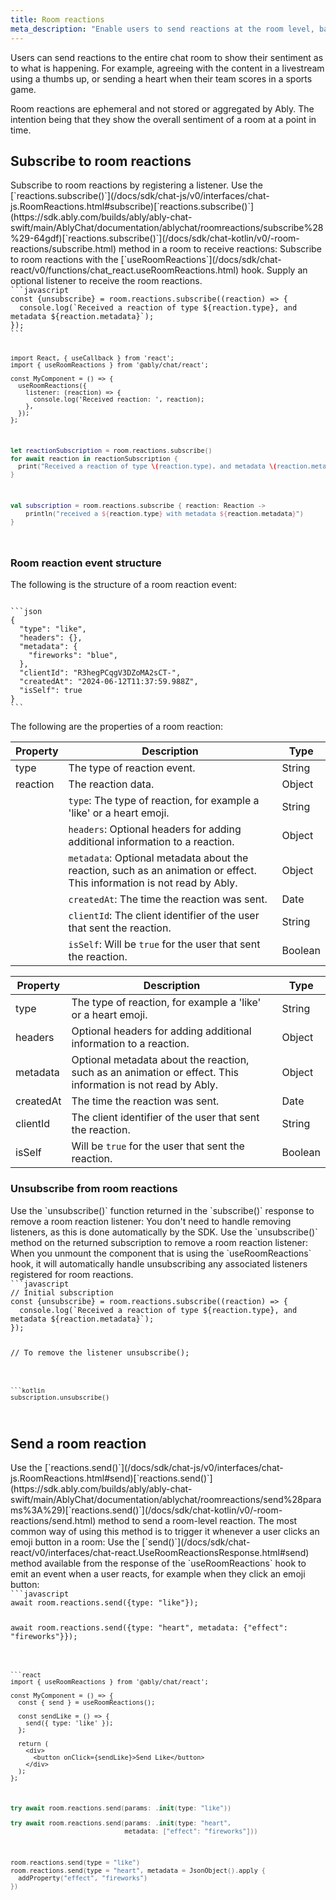 ```yaml
---
title: Room reactions
meta_description: "Enable users to send reactions at the room level, based on what is happening in your application, such as a goal being scored in your livestream."
---
```


Users can send reactions to the entire chat room to show their sentiment as to what is happening. For example, agreeing with the content in a livestream using a thumbs up, or sending a heart when their team scores in a sports game.

Room reactions are ephemeral and not stored or aggregated by Ably. The intention being that they show the overall sentiment of a room at a point in time.

## Subscribe to room reactions <a id="subscribe"/>

<If lang="javascript,swift,kotlin">
Subscribe to room reactions by registering a listener. Use the <If lang="javascript">[`reactions.subscribe()`](/docs/sdk/chat-js/v0/interfaces/chat-js.RoomReactions.html#subscribe)</If><If lang="swift">[`reactions.subscribe()`](https://sdk.ably.com/builds/ably/ably-chat-swift/main/AblyChat/documentation/ablychat/roomreactions/subscribe%28%29-64gdf)</If><If lang="kotlin">[`reactions.subscribe()`](/docs/sdk/chat-kotlin/v0/-room-reactions/subscribe.html)</If> method in a room to receive reactions:
</If>

<If lang="react">
Subscribe to room reactions with the [`useRoomReactions`](/docs/sdk/chat-react/v0/functions/chat_react.useRoomReactions.html) hook. Supply an optional listener to receive the room reactions.
</If>

<Code>
```javascript
const {unsubscribe} = room.reactions.subscribe((reaction) => {
  console.log(`Received a reaction of type ${reaction.type}, and metadata ${reaction.metadata}`);
});
```

```react
import React, { useCallback } from 'react';
import { useRoomReactions } from '@ably/chat/react';

const MyComponent = () => {
  useRoomReactions({
    listener: (reaction) => {
      console.log('Received reaction: ', reaction);
    },
  });
};
```

```swift
let reactionSubscription = room.reactions.subscribe()
for await reaction in reactionSubscription {
  print("Received a reaction of type \(reaction.type), and metadata \(reaction.metadata)")
}
```

```kotlin
val subscription = room.reactions.subscribe { reaction: Reaction ->
    println("received a ${reaction.type} with metadata ${reaction.metadata}")
}
```
</Code>

### Room reaction event structure <a id="structure"/>

The following is the structure of a room reaction event:

<Code>
```json
{
  "type": "like",
  "headers": {},
  "metadata": {
    "fireworks": "blue",
  },
  "clientId": "R3hegPCqgV3DZoMA2sCT-",
  "createdAt": "2024-06-12T11:37:59.988Z",
  "isSelf": true
}
```
</Code>

The following are the properties of a room reaction:

<If lang="javascript,react">

| Property | Description | Type |
| -------- | ----------- | ---- |
| type | The type of reaction event. | String |
| reaction | The reaction data. | Object |
| | `type`: The type of reaction, for example a 'like' or a heart emoji. | String |
| | `headers`: Optional headers for adding additional information to a reaction. | Object |
| | `metadata`: Optional metadata about the reaction, such as an animation or effect. This information is not read by Ably. | Object |
| | `createdAt`: The time the reaction was sent. | Date |
| | `clientId`: The client identifier of the user that sent the reaction. | String |
| | `isSelf`: Will be `true` for the user that sent the reaction. | Boolean |

</If>

<If lang="kotlin,swift">

| Property | Description | Type |
| -------- | ----------- | ---- |
| type | The type of reaction, for example a 'like' or a heart emoji. | String |
| headers | Optional headers for adding additional information to a reaction. | Object |
| metadata | Optional metadata about the reaction, such as an animation or effect. This information is not read by Ably. | Object |
| createdAt | The time the reaction was sent. | Date |
| clientId | The client identifier of the user that sent the reaction. | String |
| isSelf | Will be `true` for the user that sent the reaction. | Boolean |

</If>

### Unsubscribe from room reactions <a id="unsubscribe"/>

<If lang="javascript">
Use the `unsubscribe()` function returned in the `subscribe()` response to remove a room reaction listener:
</If>

<If lang="swift">
You don't need to handle removing listeners, as this is done automatically by the SDK.
</If>

<If lang="kotlin">
Use the `unsubscribe()` method on the returned subscription to remove a room reaction listener:
</If>

<If lang="react">
When you unmount the component that is using the `useRoomReactions` hook, it will automatically handle unsubscribing any associated listeners registered for room reactions.
</If>

<If lang="javascript,kotlin">
<Code>
```javascript
// Initial subscription
const {unsubscribe} = room.reactions.subscribe((reaction) => {
  console.log(`Received a reaction of type ${reaction.type}, and metadata ${reaction.metadata}`);
});

// To remove the listener
unsubscribe();
```

```kotlin
subscription.unsubscribe()
```
</Code>
</If>

## Send a room reaction <a id="send"/>

<If lang="javascript,swift,kotlin">
Use the <If lang="javascript">[`reactions.send()`](/docs/sdk/chat-js/v0/interfaces/chat-js.RoomReactions.html#send)</If><If lang="swift">[`reactions.send()`](https://sdk.ably.com/builds/ably/ably-chat-swift/main/AblyChat/documentation/ablychat/roomreactions/send%28params%3A%29)</If><If lang="kotlin">[`reactions.send()`](/docs/sdk/chat-kotlin/v0/-room-reactions/send.html)</If> method to send a room-level reaction. The most common way of using this method is to trigger it whenever a user clicks an emoji button in a room:
</If>

<If lang="react">
Use the [`send()`](/docs/sdk/chat-react/v0/interfaces/chat-react.UseRoomReactionsResponse.html#send) method available from the response of the `useRoomReactions` hook to emit an event when a user reacts, for example when they click an emoji button:
</If>

<Code>
```javascript
await room.reactions.send({type: "like"});

await room.reactions.send({type: "heart", metadata: {"effect": "fireworks"}});
```

```react
import { useRoomReactions } from '@ably/chat/react';

const MyComponent = () => {
  const { send } = useRoomReactions();

  const sendLike = () => {
    send({ type: 'like' });
  };

  return (
    <div>
      <button onClick={sendLike}>Send Like</button>
    </div>
  );
};
```

```swift
try await room.reactions.send(params: .init(type: "like"))

try await room.reactions.send(params: .init(type: "heart",
                              metadata: ["effect": "fireworks"]))
```

```kotlin
room.reactions.send(type = "like")
room.reactions.send(type = "heart", metadata = JsonObject().apply {
  addProperty("effect", "fireworks")
})
```
</Code>
